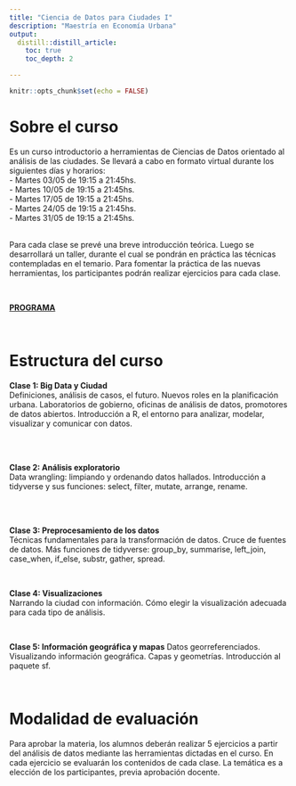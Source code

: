 ```yaml
---
title: "Ciencia de Datos para Ciudades I"
description: "Maestría en Economía Urbana"
output:
  distill::distill_article:
    toc: true
    toc_depth: 2

---
```


```r
knitr::opts_chunk$set(echo = FALSE)
```


# Sobre el curso

Es un curso introductorio a herramientas de Ciencias de Datos orientado al análisis de las ciudades. Se llevará a cabo en formato virtual durante los siguientes días y horarios:  
- Martes 03/05 de 19:15 a 21:45hs.   
- Martes 10/05 de 19:15 a 21:45hs.   
- Martes 17/05 de 19:15 a 21:45hs.   
- Martes 24/05 de 19:15 a 21:45hs.   
- Martes 31/05 de 19:15 a 21:45hs.   
&nbsp;

Para cada clase se prevé una breve introducción teórica. Luego se desarrollará un taller, durante el cual se pondrán en práctica las técnicas contempladas en el temario. Para fomentar la práctica de las nuevas herramientas, los participantes podrán realizar ejercicios para cada clase.

&nbsp;
&nbsp;

[**PROGRAMA**](https://github.com/paulavidela/utdt_cienciadedatos/raw/main/programas/2022-MEU-CIENCIA_DE_DATOS_1.pdf)


&nbsp;
&nbsp;

# Estructura del curso

**Clase 1: Big Data y Ciudad**  
Definiciones, análisis de casos, el futuro. Nuevos roles en la planificación urbana. Laboratorios de gobierno, oficinas de análisis de datos, promotores de datos abiertos. Introducción a R, el entorno para analizar, modelar, visualizar y comunicar con datos.   
&nbsp; 



&nbsp; 

**Clase 2: Análisis exploratorio**  
Data wrangling: limpiando y ordenando datos hallados. Introducción a tidyverse y sus funciones: select, filter, mutate, arrange, rename.   
&nbsp; 


&nbsp; 

**Clase 3: Preprocesamiento de los datos**  
Técnicas fundamentales para la transformación de datos. Cruce de fuentes de datos. Más funciones de tidyverse: group_by, summarise, left_join, case_when, if_else, substr, gather, spread.  

&nbsp; 

**Clase 4: Visualizaciones**  
Narrando la ciudad con información. Cómo elegir la visualización adecuada para cada tipo de análisis.  

&nbsp; 

**Clase 5: Información geográfica y mapas**
Datos georreferenciados. Visualizando información geográfica. Capas y geometrías. Introducción al paquete sf.

&nbsp;

# Modalidad de evaluación

Para aprobar la materia, los alumnos deberán realizar 5 ejercicios  a partir del análisis de datos mediante las herramientas dictadas en el curso. En cada ejercicio se evaluarán los contenidos de cada clase. La temática es a elección de los participantes, previa aprobación docente.  



